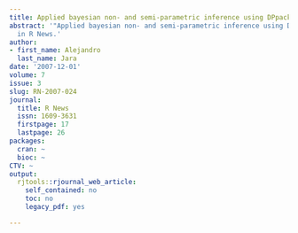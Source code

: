 ```yaml
---
title: Applied bayesian non- and semi-parametric inference using DPpackage
abstract: '"Applied bayesian non- and semi-parametric inference using DPpackage" published
  in R News.'
author:
- first_name: Alejandro
  last_name: Jara
date: '2007-12-01'
volume: 7
issue: 3
slug: RN-2007-024
journal:
  title: R News
  issn: 1609-3631
  firstpage: 17
  lastpage: 26
packages:
  cran: ~
  bioc: ~
CTV: ~
output:
  rjtools::rjournal_web_article:
    self_contained: no
    toc: no
    legacy_pdf: yes

---
```

